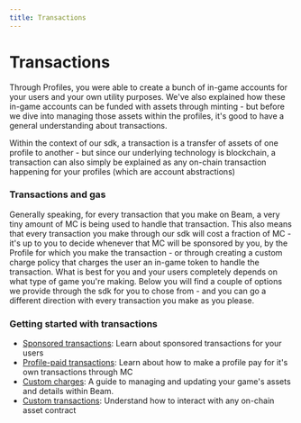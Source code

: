 ```yaml
---
title: Transactions
---
```


# Transactions

Through Profiles, you were able to create a bunch of in-game accounts for your users and your own utility purposes. We've also explained how these in-game accounts can be funded with assets through minting - but before we dive into managing those assets within the profiles, it's good to have a general understanding about transactions.

Within the context of our sdk, a transaction is a transfer of assets of one profile to another - but since our underlying technology is blockchain, a transaction can also simply be explained as any on-chain transaction happening for your profiles (which are account abstractions)

### Transactions and gas

Generally speaking, for every transaction that you make on Beam, a very tiny amount of MC is being used to handle that transaction. This also means that every transaction you make through our sdk will cost a fraction of MC - it's up to you to decide whenever that MC will be sponsored by you, by the Profile for which you make the transaction - or through creating a custom charge policy that charges the user an in-game token to handle the transaction. What is best for you and your users completely depends on what type of game you're making. Below you will find a couple of options we provide through the sdk for you to chose from - and you can go a different direction with every transaction you make as you please.

### Getting started with transactions

- [Sponsored transactions](/service/transactions/sponsored-transactions): Learn about sponsored transactions for your users
- [Profile-paid transactions](/service/transactions/profile-paid-transactions): Learn about how to make a profile pay for it's own transactions through MC
- [Custom charges](/service/transactions/custom-charges): A guide to managing and updating your game's assets and details within Beam.
- [Custom transactions](/service/transactions/custom-transactions): Understand how to interact with any on-chain asset contract
